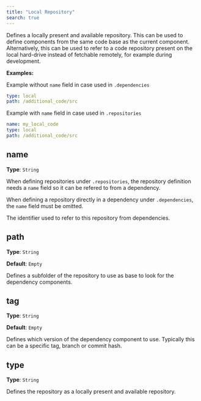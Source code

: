 ```yaml
---
title: "Local Repository"
search: true
---
```


Defines a locally present and available repository.
This can be used to define components from the same code base as the current component.
Alternatively, this can be used to refer to a code repository present on the local hard-drive instead of fetchable remotely, for example during development.


**Examples:**

Example without `name` field in case used in `.dependencies`

```yaml
type: local
path: /additional_code/src

```

Example with `name` field in case used in `.repositories`

```yaml
name: my_local_code
type: local
path: /additional_code/src

```

## name

**Type**: `String`

:::{.callout-warning}
When defining repositories under `.repositories`, the repository definition needs a `name` field so it can be refered to from a dependency.

When defining a repository directly in a dependency under `.dependencies`, the `name` field must be omitted.
:::

The identifier used to refer to this repository from dependencies.

## path

**Type**: `String`

**Default**: `Empty`

Defines a subfolder of the repository to use as base to look for the dependency components.

## tag

**Type**: `String`

**Default**: `Empty`

Defines which version of the dependency component to use. Typically this can be a specific tag, branch or commit hash.

## type

**Type**: `String`

Defines the repository as a locally present and available repository.
